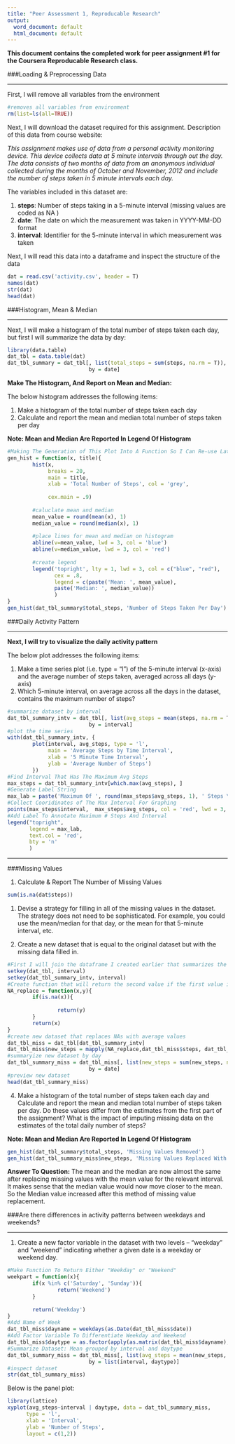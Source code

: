 ---
title: "Peer Assessment 1, Reproducable Research"
output:
  word_document: default
  html_document: default
---

**This document contains the completed work for peer assignment #1 for the Coursera Reproducable Research class.**

###Loading & Preprocessing Data

---

First, I will remove all variables from the environment
```{r setup}
#removes all variables from environment
rm(list=ls(all=TRUE)) 
```

Next, I will download the dataset required for this assignment.  Description of this data from course website: 

*This assignment makes use of data from a personal activity monitoring device. This device collects data at 5 minute intervals through out the day. The data consists of two months of data from an anonymous individual collected during the months of October and November, 2012 and include the number of steps taken in 5 minute intervals each day.*


The variables included in this dataset are:

1. **steps**: Number of steps taking in a 5-minute interval (missing values are coded as NA ) 
2. **date**: The date on which the measurement was taken in YYYY-MM-DD format 
3. **interval**: Identifier for the 5-minute interval in which measurement was taken

Next, I will read this data into a dataframe and inspect the structure of the data
```{r}
dat = read.csv('activity.csv', header = T)
names(dat)
str(dat)
head(dat)
```


###Histogram, Mean & Median

---

Next, I will make a histogram of the total number of steps taken each day, but first I will summarize the data by day:
```{r}
library(data.table)
dat_tbl = data.table(dat)
dat_tbl_summary = dat_tbl[, list(total_steps = sum(steps, na.rm = T)), 
                          by = date]
```

**Make The Histogram, And Report on Mean and Median:**

The below histogram addresses the following items:

1.  Make a histogram of the total number of steps taken each day
2.  Calculate and report the mean and median total number of steps taken per day

**Note: Mean and Median Are Reported In Legend Of Histogram**

```{r}
#Making The Generation of This Plot Into A Function So I Can Re-use Later
gen_hist = function(x, title){
        hist(x, 
             breaks = 20,
             main = title,
             xlab = 'Total Number of Steps', col = 'grey',
            
             cex.main = .9)
        
        #caluclate mean and median
        mean_value = round(mean(x), 1)
        median_value = round(median(x), 1)
        
        #place lines for mean and median on histogram
        abline(v=mean_value, lwd = 3, col = 'blue')
        abline(v=median_value, lwd = 3, col = 'red')
        
        #create legend
        legend('topright', lty = 1, lwd = 3, col = c("blue", "red"),
               cex = .8, 
               legend = c(paste('Mean: ', mean_value),
               paste('Median: ', median_value))
               )
}
gen_hist(dat_tbl_summary$total_steps, 'Number of Steps Taken Per Day')
```




###Daily Activity Pattern

----------------------------


**Next, I will try to visualize the daily activity pattern**

The below plot addresses the following items:

1.  Make a time series plot (i.e. type = "l") of the 5-minute interval (x-axis) and the average number of steps taken, averaged across all days (y-axis)
2.  Which 5-minute interval, on average across all the days in the dataset, contains the maximum number of steps?


```{r}
#summarize dataset by interval
dat_tbl_summary_intv = dat_tbl[, list(avg_steps = mean(steps, na.rm = T)), 
                          by = interval]
#plot the time series
with(dat_tbl_summary_intv, {
        plot(interval, avg_steps, type = 'l',
             main = 'Average Steps by Time Interval',
             xlab = '5 Minute Time Interval',
             ylab = 'Average Number of Steps')
        })
#Find Interval That Has The Maximum Avg Steps
max_steps = dat_tbl_summary_intv[which.max(avg_steps), ]
#Generate Label String
max_lab = paste('Maximum Of ', round(max_steps$avg_steps, 1), ' Steps \n On ', max_steps$interval, 'th Time Interval', sep = '')
#Collect Cooridinates of The Max Interval For Graphing
points(max_steps$interval,  max_steps$avg_steps, col = 'red', lwd = 3, pch = 19)
#Add Label To Annotate Maximum # Steps And Interval
legend("topright",
       legend = max_lab,
       text.col = 'red',
       bty = 'n'
       )
```

---

###Missing Values

1. Calculate & Report The Number of Missing Values
```{r}
sum(is.na(dat$steps))
```

1. Devise a strategy for filling in all of the missing values in the dataset. The strategy does not need to be sophisticated. For example, you could use the mean/median for that day, or the mean for that 5-minute interval, etc.

2. Create a new dataset that is equal to the original dataset but with the missing data filled in.
```{r}
#First I will join the dataframe I created earlier that summarizes the average number of steps per interval to the original dataset
setkey(dat_tbl, interval)
setkey(dat_tbl_summary_intv, interval)
#Create function that will return the second value if the first value is NA
NA_replace = function(x,y){
        if(is.na(x)){
                
                return(y)
        }
        return(x)
}
#create new dataset that replaces NAs with average values
dat_tbl_miss = dat_tbl[dat_tbl_summary_intv]
dat_tbl_miss$new_steps = mapply(NA_replace,dat_tbl_miss$steps, dat_tbl_miss$avg_steps)
#summaryize new dataset by day
dat_tbl_summary_miss = dat_tbl_miss[, list(new_steps = sum(new_steps, na.rm = T)), 
                          by = date]
#preview new dataset
head(dat_tbl_summary_miss)
```

4.  Make a histogram of the total number of steps taken each day and Calculate and report the mean and median total number of steps taken per day. Do these values differ from the estimates from the first part of the assignment? What is the impact of imputing missing data on the estimates of the total daily number of steps?

**Note: Mean and Median Are Reported In Legend Of Histogram**

```{r}
gen_hist(dat_tbl_summary$total_steps, 'Missing Values Removed')
gen_hist(dat_tbl_summary_miss$new_steps, 'Missing Values Replaced With \n Mean For Interval')
```

**Answer To Question:**
The mean and the median are now almost the same after replacing missing values with the mean value for the relevant interval. It makes sense that the median value would now move closer to the mean. So the Median value increased after this method of missing value replacement.

###Are there differences in activity patterns between weekdays and weekends?

---
1.  Create a new factor variable in the dataset with two levels – “weekday” and “weekend” indicating whether a given date is a weekday or weekend day.
```{r}
#Make Function To Return Either "Weekday" or "Weekend"
weekpart = function(x){
        if(x %in% c('Saturday', 'Sunday')){
                return('Weekend')
        }
        
        return('Weekday')
}
#Add Name of Week
dat_tbl_miss$dayname = weekdays(as.Date(dat_tbl_miss$date))
#Add Factor Variable To Differentiate Weekday and Weekend
dat_tbl_miss$daytype = as.factor(apply(as.matrix(dat_tbl_miss$dayname), 1, weekpart))
#Summarize Dataset: Mean grouped by interval and daytype
dat_tbl_summary_miss = dat_tbl_miss[, list(avg_steps = mean(new_steps, na.rm = T)), 
                          by = list(interval, daytype)]
#inspect dataset
str(dat_tbl_summary_miss)
```

Below is the panel plot:
```{r}
library(lattice)
xyplot(avg_steps~interval | daytype, data = dat_tbl_summary_miss,
      type = 'l',
      xlab = 'Interval',
      ylab = 'Number of Steps',
      layout = c(1,2))
```